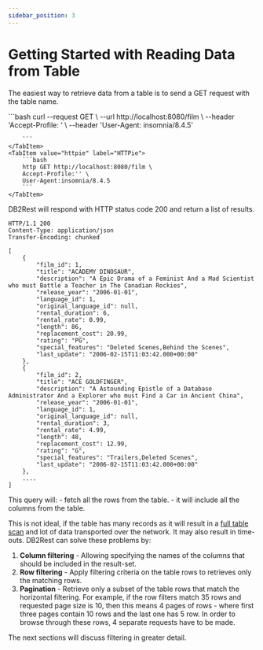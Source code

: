 ```yaml
---
sidebar_position: 3
---
```


# Getting Started with Reading Data from Table

The easiest way to retrieve data from a table is to send a GET request with the table name.




<Tabs>
    <TabItem value="cURL" label="cURL" default>
        ```bash
        curl --request GET \
        --url http://localhost:8080/film \
        --header 'Accept-Profile: ' \
        --header 'User-Agent: insomnia/8.4.5'

        ```
    </TabItem>
    <TabItem value="httpie" label="HTTPie">
        ```bash
        http GET http://localhost:8080/film \
        Accept-Profile:'' \
        User-Agent:insomnia/8.4.5
        ```
    </TabItem>

</Tabs>

DB2Rest will respond with HTTP status code 200 and return a list of results.

```http
HTTP/1.1 200
Content-Type: application/json
Transfer-Encoding: chunked

[
	{
		"film_id": 1,
		"title": "ACADEMY DINOSAUR",
		"description": "A Epic Drama of a Feminist And a Mad Scientist who must Battle a Teacher in The Canadian Rockies",
		"release_year": "2006-01-01",
		"language_id": 1,
		"original_language_id": null,
		"rental_duration": 6,
		"rental_rate": 0.99,
		"length": 86,
		"replacement_cost": 20.99,
		"rating": "PG",
		"special_features": "Deleted Scenes,Behind the Scenes",
		"last_update": "2006-02-15T11:03:42.000+00:00"
	},
	{
		"film_id": 2,
		"title": "ACE GOLDFINGER",
		"description": "A Astounding Epistle of a Database Administrator And a Explorer who must Find a Car in Ancient China",
		"release_year": "2006-01-01",
		"language_id": 1,
		"original_language_id": null,
		"rental_duration": 3,
		"rental_rate": 4.99,
		"length": 48,
		"replacement_cost": 12.99,
		"rating": "G",
		"special_features": "Trailers,Deleted Scenes",
		"last_update": "2006-02-15T11:03:42.000+00:00"
	},
    ....
]

```

This query will:
    - fetch all the rows from the table.
    - it will include all the columns from the table.

This is not ideal, if the table has many records as it will result in a [full table scan](https://en.wikipedia.org/wiki/Full_table_scan) and lot of data transported over
the network. It may also result in time-outs. DB2Rest can solve these problems by:

1. **Column filtering** - Allowing specifying the names of the columns that should be included in the result-set.
2. **Row filtering** - Apply filtering criteria on the table rows to retrieves only the matching rows.
3. **Pagination** - Retrieve only a subset of the table rows that match the horizontal filtering. For example,
if the row filters match 35 rows and requested page size is 10, then this means 4 pages of rows - where first
three pages contain 10 rows and the last one has 5 row. In order to browse through these rows, 4 separate requests have to be made.

The next sections will discuss filtering in greater detail.





